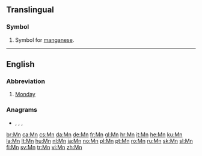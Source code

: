 {{also|mn|MN|mN|.mn|m'n|m.n.}}
==Translingual==

===Symbol===
{{head|mul|symbol}}

# {{lb|mul|element symbol}} Symbol for [[manganese]].

----

==English==

===Abbreviation===
{{rfc-header|Abbreviation}}
{{head|en|abbreviation}}

# [[Monday]]

===Anagrams===
* {{l|en|N.M.}}, {{l|en|NM}}, {{l|en|Nm}}, {{l|en|nm}}

[[br:Mn]]
[[ca:Mn]]
[[cs:Mn]]
[[da:Mn]]
[[de:Mn]]
[[fr:Mn]]
[[gl:Mn]]
[[hr:Mn]]
[[it:Mn]]
[[he:Mn]]
[[ku:Mn]]
[[la:Mn]]
[[lt:Mn]]
[[hu:Mn]]
[[nl:Mn]]
[[ja:Mn]]
[[no:Mn]]
[[pl:Mn]]
[[pt:Mn]]
[[ro:Mn]]
[[ru:Mn]]
[[sk:Mn]]
[[sl:Mn]]
[[fi:Mn]]
[[sv:Mn]]
[[tr:Mn]]
[[vi:Mn]]
[[zh:Mn]]
